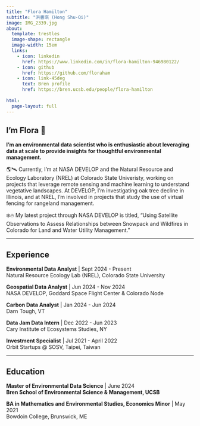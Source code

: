 ```yaml
---
title: "Flora Hamilton"
subtitle: "洪書琪 (Hong Shu-Qi)"
image: IMG_2339.jpg
about: 
  template: trestles
  image-shape: rectangle
  image-width: 15em
  links:
    - icon: linkedin
      href: https://www.linkedin.com/in/flora-hamilton-946980122/
    - icon: github
      href: https://github.com/floraham
    - icon: link-45deg
      text: Bren profile
      href: https://bren.ucsb.edu/people/flora-hamilton
      
html:
  page-layout: full
---
```


## I'm Flora 🌿

**I'm an environmental data scientist who is enthusiastic about leveraging data at scale to provide insights for thoughtful environmental management.**

🌎🛰️ Currently, I'm at NASA DEVELOP and the Natural Resource and Ecology Laboratory (NREL) at Colorado State Univeristy, working on projects that leverage remote sensing and machine learning to understand vegetative landscapes. At DEVELOP, I'm investigating oak tree decline in Illinois, and at NREL, I'm involved in projects that study the use of virtual fencing for rangeland management. 

❄️🔥 My latest project through NASA DEVELOP is titled, "Using Satellite Observations to Assess Relationships between Snowpack and Wildfires in Colorado for Land and Water Utility Management."



------------------------------------------------------------------------

## Experience

 **Environmental Data Analyst**  \| Sept 2024 - Present \
Natural Resource Ecology Lab (NREL), Colorado State University

 **Geospatial Data Analyst**  \| Jun 2024 - Nov 2024 \
NASA DEVELOP, Goddard Space Flight Center & Colorado Node

 **Carbon Data Analyst** \| Jan 2024 - Jun 2024 \
Darn Tough, VT 

 **Data Jam Data Intern** \| Dec 2022 - Jun 2023 \
Cary Institute of Ecosystems Studies, NY

 **Investment Specialist** \| Jul 2021 - April 2022 \
Orbit Startups @ SOSV, Taipei, Taiwan

------------------------------------------------------------------------

## Education

**Master of Environmental Data Science** | June 2024 \
**Bren School of Environmental Science & Management, UCSB** \

**BA in Mathematics and Environmental Studies, Economics Minor** | May 2021 \
Bowdoin College, Brunswick, ME 

